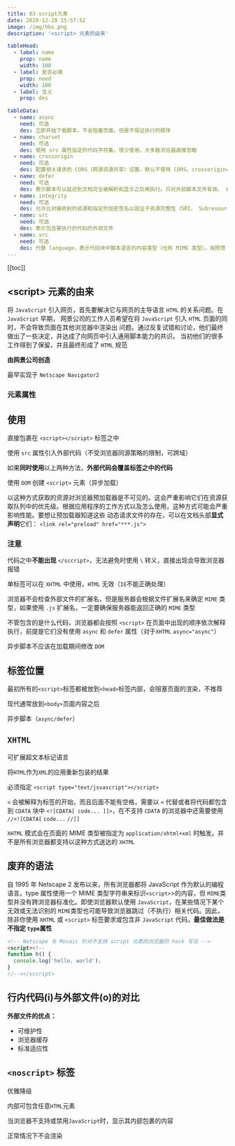```yaml
---
title: 03-script元素
date: 2020-12-28 15:57:52
image: /img/hbs.png
description: '<script> 元素的由来'

tableHead:
  - label: name
    prop: name
    width: 100
  - label: 是否必填
    prop: need
    width: 100
  - label: 含义
    prop: des

tableData:
  - name: async
    need: 可选
    des: 立即开始下载脚本，不会阻塞页面，但是不保证执行的顺序
  - name: charset
    need: 可选
    des: 使用 src 属性指定的代码字符集，很少使用，大多数浏览器直接忽略
  - name: crossorigin
    need: 可选
    des: 配置相关请求的 CORS（跨源资源共享）设置。默认不使用 CORS。crossorigin="anonymous" 配置文件请求不必设置凭据标志。crossorigin="use-credentials" 设置凭据标志，意味着出站请求会包含凭据
  - name: defer
    need: 可选
    des: 表示脚本可以延迟到文档完全被解析和显示之后再执行。只对外部脚本文件有效。 在 IE7 及更早的版本中，对行内脚本也可以指定这个属性。虽然 HTML5 规范要求按顺序执行，但是实际情况并不理想
  - name: integrity
    need: 可选
    des: 允许比对接收到的资源和指定的加密签名以验证子资源完整性（SRI， Subresource Integrity）。如果接收到的资源的签名与这个属性指定的签名不匹配，则页面会报错， 脚本不会执行。这个属性可以用于确保内容分发网络（CDN，Content Delivery Network）不会提供恶意内容
  - name: src
    need: 可选
    des: 表示包含要执行的代码的外部文件
  - name: src
    need: 可选
    des: 代替 language，表示代码块中脚本语言的内容类型（也称 MIME 类型）。按照惯 例，这个值始终都是 text/javascript，尽管text/javascript 和 text/ecmascript 都已经废弃了。JavaScript 文件的 MIME 类型通常是 application/x-javascript，不过给 type 属性这个值有可能导致脚本被忽略。在非 IE 的浏览器中有效的其他值还有 application/javascript 和application/ecmascript。如果这个值是 module，则代码会被当成 ES6 模块，而且只有这时候代码中才能出现 import 和 export 关键字
---
```



[[toc]]

## \<script\> 元素的由来

将 `JavaScript` 引入网页，首先要解决它与网页的主导语言 `HTML` 的关系问题。在 `JavaScript` 早期， 网景公司的工作人员希望在将 `JavaScript` 引入 `HTML` 页面的同时，不会导致页面在其他浏览器中渲染出 问题。通过反复试错和讨论，他们最终做出了一些决定，并达成了向网页中引入通用脚本能力的共识。 当初他们的很多工作得到了保留，并且最终形成了 `HTML` 规范

**由网景公司创造**

最早实现于 `Netscape Navigator2`

### 元素属性

<Table
  tableHead={frontmatter.tableHead}
  tableData={frontmatter.tableData}
/>

## 使用

直接包裹在 `<script></script>` 标签之中

使用 `src` 属性引入外部代码（不受浏览器同源策略的限制，可跨域）

如果**同时使用**以上两种方法，**外部代码会覆盖标签之中的代码**

使用 `DOM` 创建 `<script>` 元素（异步加载）

以这种方式获取的资源对浏览器预加载器是不可见的。这会严重影响它们在资源获取队列中的优先级。根据应用程序的工作方式以及怎么使用，这种方式可能会严重影响性能。要想让预加载器知道这些 动态请求文件的存在，可以在文档头部**显式声明**它们： `<link rel="preload" href="***.js">`

### 注意

代码之中**不能出现** `</sccript>`，无法避免时使用 `\` 转义，直接出现会导致浏览器报错

单标签可以在 `XHTML` 中使用，`HTML` 无效（`IE`不能正确处理）

浏览器不会检查外部文件的扩展名，但是服务器会根据文件扩展名来确定 `MIME` 类型，如果使用 `.js` 扩展名，一定要确保服务器能返回正确的 `MIME` 类型

不管包含的是什么代码，浏览器都会按照 `<script>` 在页面中出现的顺序依次解释执行，前提是它们没有使用 `async` 和 `defer` 属性（对于`XHTML` `async="async"`）

异步脚本不应该在加载期间修改 `DOM`

## 标签位置

最初所有的`<script>`标签都被放到`<head>`标签内部，会阻塞页面的渲染，不推荐

现代通常放到`<body>`页面内容之后

异步脚本（`async/defer`）

## `XHTML`

可扩展超文本标记语言

将`HTML`作为`XML`的应用重新包装的结果

必须指定 `<script type="text/jsvascript"></script>`

`<` 会被解释为标签的开始，而且后面不能有空格，需要以 `<` 代替或者将代码都包含到 `CDATA` 块中 `<![CDATA[ code... ]]>`，在不支持 `CDATA` 的浏览器中还需要使用 `//<![CDATA[` `code...` `//]]`

`XHTML` 模式会在页面的 MIME 类型被指定为 `application/xhtml+xml` 时触发。并不是所有浏览器都支持以这种方式送达的 `XHTML`

## 废弃的语法

自 1995 年 Netscape 2 发布以来，所有浏览器都将 JavaScript 作为默认的编程语言。type 属性使用一个 MIME 类型字符串来标识`<script>`>的内容，但 `MIME`类型并没有跨浏览器标准化。即使浏览器默认使用 `JavaScript`，在某些情况下某个无效或无法识别的 `MIME`类型也可能导致浏览器跳过（不执行）相关代码。因此，除非你使用 `XHTML` 或 `<script>` 标签要求或包含非 `JavaScript` 代码，**最佳做法是不指定 `type`属性**

```html
<!-- Netscape 与 Mosaic 针对不支持 script 元素的浏览器的 hack 写法 -->
<script><!--
function h() {
  console.log('hello, world');
}
//--></sccript>
```

## 行内代码(i)与外部文件(o)的对比

**外部文件的优点：**
  - 可维护性
  - 浏览器缓存
  - 标准适应性

## `<noscript>` 标签

优雅降级

内部可包含任意`HTML`元素

当浏览器不支持或禁用`JavaScript`时，显示其内部包裹的内容

正常情况下不会渲染